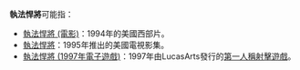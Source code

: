 '''執法悍將'''可能指：
* [[執法悍將_(電影)|執法悍將 (電影)]]：1994年的美國西部片。
* [[執法悍將|執法悍將]]：1995年推出的美國電視影集。
* [[執法悍將_(1997年電子遊戲)|執法悍將 (1997年電子遊戲)]]：1997年由LucasArts發行的[[第一人稱射擊遊戲|第一人稱射擊遊戲]]。

{{disambig|Z|CAT=四字作品消歧義}}